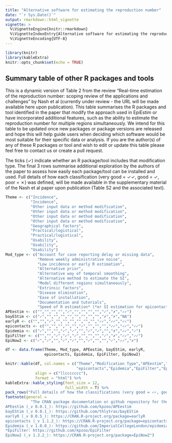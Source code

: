 ```yaml
---
title: "Alternative software for estimating the reproduction number"
date: "`r Sys.Date()`"
output: rmarkdown::html_vignette
vignette: >
  %\VignetteEngine{knitr::rmarkdown}
  %\VignetteIndexEntry{Alternative software for estimating the reproduction number}
  %\VignetteEncoding{UTF-8}
---
```


```r
library(knitr)
library(kableExtra)
knitr::opts_chunk$set(echo = TRUE)
```

## Summary table of other R packages and tools 

This is a dynamic version of Table 2 from the review "Real-time estimation of the reproduction number: scoping review of the applications and challenges" by Nash et al (currently under review - the URL will be made available here upon publication). This table summarises the R packages and tool identified in the paper that modify the approach used in EpiEstim or have incorporated additional features, such as the ability to estimate the reproduction number for multiple regions simultaneously. We intend for this table to be updated once new packages or package versions are released and hope this will help guide users when deciding which software would be most suitable for their specific data or analysis. If you are the author(s) of any of these R packages or tool and wish to edit or update this table please feel free to contact us or create a pull request.

The ticks (✓) indicate whether an R package/tool includes that modification type. The final 3 rows summarise additional exploration by the authors of the paper to assess how easily each package/tool can be installed and used. Full details of how each classification (very good = ✓✓, good = ✓, poor = ✗) was defined, will be made available in the supplementary material of the Nash et al paper upon publication (Table S2 and the associated text). 


```r
Theme <- c("Incidence",
           "Incidence",
           "Other input data or method modification",
           "Other input data or method modification",
           "Other input data or method modification",
           "Other input data or method modification",
           "Geographical factors",
           "Practical/logistical",
           "Practical/logistical",
           "Usability",
           "Usability",
           "Usability")
Mod_type <- c("Account for case reporting delay or missing data",
              "Remove weekly administrative noise",
              "Low incidence or early R estimation",
              "Alternative prior",
              "Alternative way of temporal smoothing",
              "Alternative method to estimate the SI",
              "Model different regions simultaneously",
              "Extrinsic factors",
              "Disease elimination",
              "Ease of installation",
              "Documentation and tutorials",
              "Speed of R estimation* (*or SI estimation for epicontacts)")
APEestim <- c("","","","","✓","","","","","✓","✗","✓✓")
bayEStim <- c("✓","","","","","","","","","✗","✗","NA")
earlyR <- c("","","✓","","","","","","","✓✓","✓✓","✓✓")
epicontacts <- c("","","","","","✓","","","","✓✓","✓✓","✓✓")
Epidemia <- c("✓","","","✓","✓","","✓","✓","","✗","✓✓","✓")
EpiFilter <- c("","","✓","✓","✓","","","","✓","✗","✓✓","✓✓")
EpiNow2 <- c("✓","✓","","✓","✓","","✓","","","✓","✓✓","✗")

df <- data.frame(Theme, Mod_type, APEestim, bayEStim, earlyR, 
                 epicontacts, Epidemia, EpiFilter, EpiNow2)

knitr::kable(df, col.names = c("Theme","Modification Type","APEestim","bayEStim","earlyR",
                               "epicontacts","Epidemia","EpiFilter","EpiNow2"),
             align = c("llccccccc"),
             format = "html") %>%
kableExtra::kable_styling(font_size = 12,
                          full_width = T) %>%
pack_rows("Full details of how the classifications (very good = ✓✓, good = ✓, poor = ✗) were defined can be found in the supplementary material of the Nash et al paper.", 10, 12) %>%
footnote(general = 
           "The CRAN package documentation or github repository for these R packages or tool* can be found by following the links below:
APEestim (_v 0.0.1_): https://github.com/kpzoo/APEestim 
bayEStim (_v 0.0.1_): https://github.com/thlytras/bayEStim 
earlyR (_v 0.0.5_): https://CRAN.R-project.org/package=earlyR 
epicontacts (_v 1.1.2_): https://CRAN.R-project.org/package=epicontacts 
Epidemia (_v 1.0.0_): https://github.com/ImperialCollegeLondon/epidemia 
*EpiFilter: https://github.com/kpzoo/EpiFilter 
EpiNow2 (_v 1.3.2_): https://CRAN.R-project.org/package=EpiNow2")

```

